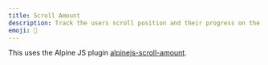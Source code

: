 ```yaml
---
title: Scroll Amount
description: Track the users scroll position and their progress on the page
emoji: 🤿
---
```


This uses the Alpine JS plugin [alpinejs-scroll-amount](https://github.com/markmead/alpinejs-scroll-amount).

<Preview componentId="scroll-amount" />
